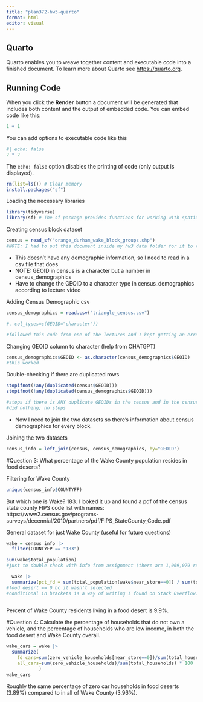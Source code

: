```yaml
---
title: "plan372-hw3-quarto"
format: html
editor: visual
---
```


## Quarto

Quarto enables you to weave together content and executable code into a finished document. To learn more about Quarto see <https://quarto.org>.

## Running Code

When you click the **Render** button a document will be generated that includes both content and the output of embedded code. You can embed code like this:

```r
1 + 1
```

You can add options to executable code like this

```r
#| echo: false
2 * 2
```

The `echo: false` option disables the printing of code (only output is displayed).

```r
rm(list=ls()) # Clear memory
install.packages("sf")
```

Loading the necessary libraries

```r
library(tidyverse)
library(sf) # The sf package provides functions for working with spatial data
```

Creating census block dataset
```r
census = read_sf("orange_durham_wake_block_groups.shp")
#NOTE: I had to put this document inside my hw3 data folder for it to run properly, and also open a new project as hw3 data
```

- This doesn't have any demographic information, so I need to read in a csv file that does 
- NOTE: GEOID in census is a character but a number in census_demographics 
- Have to change the GEOID to a character type in census_demographics according to lecture video

Adding Census Demographic csv
```r
census_demographics = read.csv("triangle_census.csv")

#, col_types=c(GEOID="character"))

#followed this code from one of the lectures and I kept getting an error. I asked ChatGPT what this error meant and it told me that this was a code from the readr package, which I have not downloaded, and that there was an easier way to do it, which is shown below.
```

Changing GEOID column to character (help from CHATGPT)
```r
census_demographics$GEOID <- as.character(census_demographics$GEOID)
#this worked
```

Double-checking if there are duplicated rows
```r
stopifnot(!any(duplicated(census$GEOID))) 
stopifnot(!any(duplicated(census_demographics$GEOID))) 

#stops if there is ANY duplicate GEOIDs in the census and in the census demographic datasets, which is necessary because we need to do a 1 to 1 ratio with them both 
#did nothing; no stops 
```

- Now I need to join the two datasets so there's information about census demographics for every block.

Joining the two datasets 
```r
census_info = left_join(census, census_demographics, by="GEOID")
```

#Question 3: What percentage of the Wake County population resides in food deserts?

Filtering for Wake County
```r
unique(census_info$COUNTYFP) 
```

But which one is Wake? 183. I looked it up and found a pdf of the census state county FIPS code list with names: https://www2.census.gov/programs-surveys/decennial/2010/partners/pdf/FIPS_StateCounty_Code.pdf

General dataset for just Wake County (useful for future questions)
```r
wake = census_info |>
  filter(COUNTYFP == "183")
```

```r
sum(wake$total_population) 
#just to double check with info from assignment (there are 1,069,079 residents of Wake County)
```

```r
  wake |>
  summarize(pct_fd = sum(total_population[wake$near_store==0]) / sum(total_population) * 100)  
#food desert == 0 bc it wasn't selected 
#conditional in brackets is a way of writing I found on Stack Overflow: https://stackoverflow.com/questions/32148664/create-summary-statistics-based-on-condition
  
```

Percent of Wake County residents living in a food desert is 9.9%.

#Question 4: Calculate the percentage of households that do not own a vehicle, and the percentage of households who are low income, in both the food desert and Wake County overall.
```r
wake_cars = wake |>
  summarize(
    fd_cars=sum(zero_vehicle_households[near_store==0])/sum(total_households[near_store==0]) * 100,
    all_cars=sum(zero_vehicle_households)/sum(total_households) * 100
            ) 
wake_cars
```
Roughly the same percentage of zero car households in food deserts (3.89%) compared to in all of Wake County (3.96%).

